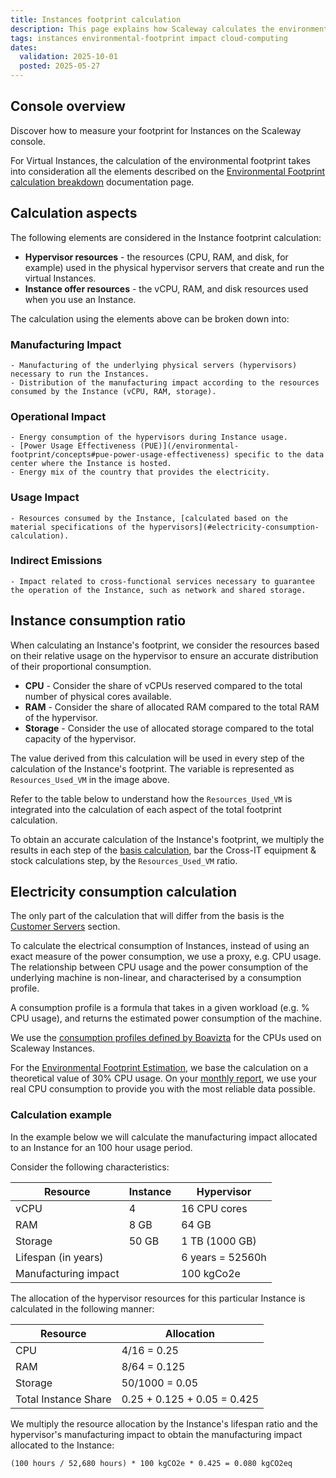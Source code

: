 ```yaml
---
title: Instances footprint calculation
description: This page explains how Scaleway calculates the environmental footprint of its Instances in detail.
tags: instances environmental-footprint impact cloud-computing
dates:
  validation: 2025-10-01
  posted: 2025-05-27
---
```



## Console overview

Discover how to measure your footprint for Instances on the Scaleway console.
<GuideFlow src="https://app.guideflow.com/embed/9r25m0xazr"/>

For Virtual Instances, the calculation of the environmental footprint takes into consideration all the elements described on the [Environmental Footprint calculation breakdown](/environmental-footprint/additional-content/environmental-footprint-calculator/) documentation page.

## Calculation aspects

The following elements are considered in the Instance footprint calculation:
  - **Hypervisor resources** - the resources (CPU, RAM, and disk, for example) used in the physical hypervisor servers that create and run the virtual Instances.
  - **Instance offer resources** - the vCPU, RAM, and disk resources used when you use an Instance.

The calculation using the elements above can be broken down into:

### Manufacturing Impact
    - Manufacturing of the underlying physical servers (hypervisors) necessary to run the Instances.
    - Distribution of the manufacturing impact according to the resources consumed by the Instance (vCPU, RAM, storage).

###  Operational Impact
    - Energy consumption of the hypervisors during Instance usage.
    - [Power Usage Effectiveness (PUE)](/environmental-footprint/concepts#pue-power-usage-effectiveness) specific to the data center where the Instance is hosted.
    - Energy mix of the country that provides the electricity.

### Usage Impact
    - Resources consumed by the Instance, [calculated based on the material specifications of the hypervisors](#electricity-consumption-calculation).

### Indirect Emissions
    - Impact related to cross-functional services necessary to guarantee the operation of the Instance, such as network and shared storage.

## Instance consumption ratio

When calculating an Instance's footprint, we consider the resources based on their relative usage on the hypervisor to ensure an accurate distribution of their proportional consumption.

- **CPU** - Consider the share of vCPUs reserved compared to the total number of physical cores available.
- **RAM** - Consider the share of allocated RAM compared to the total RAM of the hypervisor.
- **Storage** - Consider the use of allocated storage compared to the total capacity of the hypervisor.

<Lightbox image={image} alt="" />

The value derived from this calculation will be used in every step of the calculation of the Instance's footprint. The variable is represented as `Resources_Used_VM` in the image above.

Refer to the table below to understand how the `Resources_Used_VM` is integrated into the calculation of each aspect of the total footprint calculation.

To obtain an accurate calculation of the Instance's footprint, we multiply the results in each step of the [basis calculation](/environmental-footprint/additional-content/environmental-footprint-calculator/), bar the Cross-IT equipment & stock calculations step, by the `Resources_Used_VM` ratio.

## Electricity consumption calculation

The only part of the calculation that will differ from the basis is the [Customer Servers](/environmental-footprint/additional-content/environmental-footprint-calculator/#customer-servers) section.

To calculate the electrical consumption of Instances, instead of using an exact measure of the power consumption, we use a proxy, e.g. CPU usage. The relationship between CPU usage and the power consumption of the underlying machine is non-linear, and characterised by a consumption profile.

A consumption profile is a formula that takes in a given workload (e.g. % CPU usage), and returns the estimated power consumption of the machine.

We use the [consumption profiles defined by Boavizta](https://doc.api.boavizta.org/Reference/routes/#consumption-profile-routes) for the CPUs used on Scaleway Instances.

For the [Environmental Footprint Estimation](/environmental-footprint/additional-content/environmental-footprint-calculator-estimation/), we base the calculation on a theoretical value of 30% CPU usage. On your [monthly report](/environmental-footprint/how-to/track-monthly-footprint/), we use your real CPU consumption to provide you with the most reliable data possible.

### Calculation example

In the example below we will calculate the manufacturing impact allocated to an Instance for an 100 hour usage period.

Consider the following characteristics:

| Resource | Instance | Hypervisor |
| --- | --- | --- |
| vCPU | 4 | 16 CPU cores |
| RAM | 8 GB | 64 GB |
| Storage | 50 GB | 1 TB (1000 GB) |
| Lifespan (in years) |  | 6 years = 52560h |
| Manufacturing impact | | 100 kgCo2e |

The allocation of the hypervisor resources for this particular Instance is calculated in the following manner:

| Resource | Allocation |
| --- | --- |
| CPU | 4/16 = 0.25 |
| RAM | 8/64 = 0.125 |
| Storage | 50/1000 = 0.05 |
| Total Instance Share | 0.25 + 0.125 + 0.05 = 0.425 |

We multiply the resource allocation by the Instance's lifespan ratio and the hypervisor's manufacturing impact to obtain the manufacturing impact allocated to the Instance:

```
(100 hours / 52,680 hours) * 100 kgCO2e * 0.425 = 0.080 kgCO2eq
```
